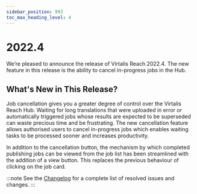 ```yaml
---
sidebar_position: 993
toc_max_heading_level: 4
---
```


# 2022.4

We’re pleased to announce the release of Virtalis Reach 2022.4. The new feature in this release is the ability to cancel in-progress jobs in the Hub.

## What's New in This Release?

Job cancellation gives you a greater degree of control over the Virtalis Reach Hub. Waiting for long translations that were uploaded in error or automatically triggered jobs whose results are expected to be superseded can waste precious time and be frustrating. The new cancellation feature allows authorised users to cancel in-progress jobs which enables waiting tasks to be processed sooner and increases productivity.

In addition to the cancellation button, the mechanism by which completed publishing jobs can be viewed from the job list has been streamlined with the addition of a view button. This replaces the previous behaviour of clicking on the job card.

:::note
See the [Changelog](../../changelogs/virtalis-hub-and-web-viewer#20224) for a complete list of resolved issues and changes.
:::
